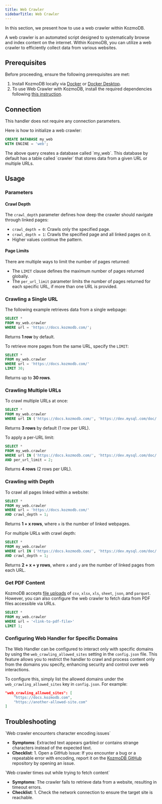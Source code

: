 ```yaml
---
title: Web Crawler
sidebarTitle: Web Crawler
---
```


In this section, we present how to use a web crawler within KozmoDB.

A web crawler is an automated script designed to systematically browse and index content on the internet. Within KozmoDB, you can utilize a web crawler to efficiently collect data from various websites.

## Prerequisites

Before proceeding, ensure the following prerequisites are met:

1. Install KozmoDB locally via [Docker](/setup/self-hosted/docker) or [Docker Desktop](/setup/self-hosted/docker-desktop).
2. To use Web Crawler with KozmoDB, install the required dependencies following [this instruction](/setup/self-hosted/docker#install-dependencies).

## Connection

This handler does not require any connection parameters.

Here is how to initialize a web crawler:

```sql
CREATE DATABASE my_web 
WITH ENGINE = 'web';
```
<Tip>
The above query creates a database called `my_web`. This database by default has a table called `crawler` that stores data from a given URL or multiple URLs.
</Tip>

## Usage

### Parameters

#### Crawl Depth

The `crawl_depth` parameter defines how deep the crawler should navigate through linked pages:

- `crawl_depth = 0`: Crawls only the specified page.
- `crawl_depth = 1`: Crawls the specified page and all linked pages on it.
- Higher values continue the pattern.

#### Page Limits

There are multiple ways to limit the number of pages returned:

- The `LIMIT` clause defines the maximum number of pages returned globally.
- The `per_url_limit` parameter limits the number of pages returned for each specific URL, if more than one URL is provided.

### Crawling a Single URL

The following example retrieves data from a single webpage:

```sql
SELECT * 
FROM my_web.crawler 
WHERE url = 'https://docs.kozmodb.com/';
```

Returns **1 row** by default.

To retrieve more pages from the same URL, specify the `LIMIT`:

```sql
SELECT * 
FROM my_web.crawler 
WHERE url = 'https://docs.kozmodb.com/'
LIMIT 30;
```

Returns up to **30 rows**.

### Crawling Multiple URLs

To crawl multiple URLs at once:

```sql
SELECT * 
FROM my_web.crawler 
WHERE url IN ('https://docs.kozmodb.com/', 'https://dev.mysql.com/doc/', 'https://kozmodb.com/');
```

Returns **3 rows** by default (1 row per URL).

To apply a per-URL limit:

```sql
SELECT * 
FROM my_web.crawler 
WHERE url IN ('https://docs.kozmodb.com/', 'https://dev.mysql.com/doc/')
AND per_url_limit = 2;
```

Returns **4 rows** (2 rows per URL).

### Crawling with Depth

To crawl all pages linked within a website:

```sql
SELECT * 
FROM my_web.crawler 
WHERE url = 'https://docs.kozmodb.com/'
AND crawl_depth = 1;
```

Returns **1 + x rows**, where `x` is the number of linked webpages.

For multiple URLs with crawl depth:

```sql
SELECT * 
FROM my_web.crawler 
WHERE url IN ('https://docs.kozmodb.com/', 'https://dev.mysql.com/doc/')
AND crawl_depth = 1;
```

Returns **2 + x + y rows**, where `x` and `y` are the number of linked pages from each URL.

### Get PDF Content

KozmoDB accepts [file uploads](/sql/create/file) of `csv`, `xlsx`, `xls`, `sheet`, `json`, and `parquet`. However, you can also configure the web crawler to fetch data from PDF files accessible via URLs.

```sql
SELECT * 
FROM my_web.crawler 
WHERE url = '<link-to-pdf-file>' 
LIMIT 1;
```
### Configuring Web Handler for Specific Domains

The Web Handler can be configured to interact only with specific domains by using the `web_crawling_allowed_sites` setting in the `config.json` file. 
This feature allows you to restrict the handler to crawl and process content only from the domains you specify, enhancing security and control over web interactions.

To configure this, simply list the allowed domains under the `web_crawling_allowed_sites` key in `config.json`. For example:

```json
"web_crawling_allowed_sites": [
    "https://docs.kozmodb.com",
    "https://another-allowed-site.com"
]
```

## Troubleshooting

<Warning>
`Web crawler encounters character encoding issues`

* **Symptoms**: Extracted text appears garbled or contains strange characters instead of the expected text.
* **Checklist**:
      1. Open a GitHub Issue: If you encounter a bug or a repeatable error with encoding, 
      report it on the [KozmoDB GitHub](https://github.com/digitranslab/kozmodb/issues) repository by opening an issue.
</Warning>


<Warning>
`Web crawler times out while trying to fetch content`

* **Symptoms**: The crawler fails to retrieve data from a website, resulting in timeout errors.
* **Checklist**:
      1. Check the network connection to ensure the target site is reachable.
</Warning>
